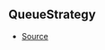 ## QueueStrategy



- [Source](https://github.com/Androz2091/discord-player/blob/dbbd788/packages/utils/src/Queue.ts#L1)